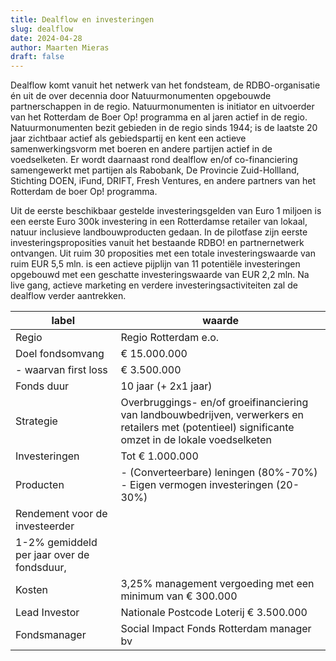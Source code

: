 ```yaml
---
title: Dealflow en investeringen
slug: dealflow
date: 2024-04-28
author: Maarten Mieras
draft: false
---
```


Dealflow komt vanuit het netwerk van het fondsteam,
de RDBO-organisatie én uit de over decennia door
Natuurmonumenten opgebouwde partnerschappen in de
regio. Natuurmonumenten is initiator en uitvoerder van het
Rotterdam de Boer Op! programma en al jaren actief in de
regio. Natuurmonumenten bezit gebieden in de regio sinds
1944; is de laatste 20 jaar zichtbaar actief als gebiedspartij en
kent een actieve samenwerkingsvorm met boeren en andere
partijen actief in de voedselketen. Er wordt daarnaast rond
dealflow en/of co-financiering samengewerkt met partijen
als Rabobank, De Provincie Zuid-Hollland, Stichting DOEN,
iFund, DRIFT, Fresh Ventures, en andere partners van het
Rotterdam de boer Op! programma.

Uit de eerste beschikbaar gestelde investeringsgelden
van Euro 1 miljoen is een eerste Euro 300k investering in
een Rotterdamse retailer van lokaal, natuur inclusieve
landbouwproducten gedaan. In de pilotfase zijn eerste
investeringsproposities vanuit het bestaande RDBO!
en partnernetwerk ontvangen. Uit ruim 30 proposities
met een totale investeringswaarde van ruim EUR 5,5
mln. is een actieve pijplijn van 11 potentiële investeringen
opgebouwd met een geschatte investeringswaarde van
EUR 2,2 mln. Na live gang, actieve marketing en verdere
investeringsactiviteiten zal de dealflow verder aantrekken.

| label                                      | waarde                                                                                                                                              |
| ------------------------------------------ | --------------------------------------------------------------------------------------------------------------------------------------------------- |
| Regio                                      | Regio Rotterdam e.o.                                                                                                                                |
| Doel fondsomvang                           | € 15.000.000                                                                                                                                        |
| - waarvan first loss                       | € 3.500.000                                                                                                                                         |
| Fonds duur                                 | 10 jaar (+ 2x1 jaar)                                                                                                                                |
| Strategie                                  | Overbruggings- en/of groeifinanciering van landbouwbedrijven, verwerkers en retailers met (potentieel) significante omzet in de lokale voedselketen |
| Investeringen                              | Tot € 1.000.000                                                                                                                                     |
| Producten                                  | - (Converteerbare) leningen (80%-70%) - Eigen vermogen investeringen (20-30%)                                                                       |
| Rendement voor de investeerder             |
| 1-2% gemiddeld per jaar over de fondsduur, |
| Kosten                                     | 3,25% management vergoeding met een minimum van € 300.000                                                                                           |
| Lead Investor                              | Nationale Postcode Loterij € 3.500.000                                                                                                              |
| Fondsmanager                               | Social Impact Fonds Rotterdam manager bv                                                                                                            |
